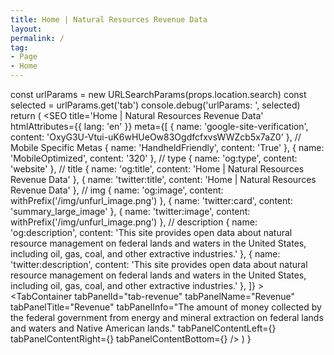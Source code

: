 ```yaml
---
title: Home | Natural Resources Revenue Data
layout: 
permalink: /
tag:
- Page
- Home
---
```





  const urlParams = new URLSearchParams(props.location.search)
  const selected = urlParams.get('tab')
  console.debug('urlParams: ', selected)
  return (
    <Fragment>
      <SEO
        title='Home | Natural Resources Revenue Data'
        htmlAttributes={{ lang: 'en' }}
        meta={[
          { name: 'google-site-verification', content: 'OxyG3U-Vtui-uK6wHUeOw83OgdfcfxvsWWZcb5x7aZ0' },
          // Mobile Specific Metas
          { name: 'HandheldFriendly', content: 'True' },
          { name: 'MobileOptimized', content: '320' },
          // type
          { name: 'og:type', content: 'website' },
          // title
          { name: 'og:title', content: 'Home | Natural Resources Revenue Data' },
          { name: 'twitter:title', content: 'Home | Natural Resources Revenue Data' },
          // img
          { name: 'og:image', content: withPrefix('/img/unfurl_image.png') },
          { name: 'twitter:card', content: 'summary_large_image' },
          { name: 'twitter:image', content: withPrefix('/img/unfurl_image.png') },
          // description
          { name: 'og:description', content: 'This site provides open data about natural resource management on federal lands and waters in the United States, including oil, gas, coal, and other extractive industries.' },
          { name: 'twitter:description', content: 'This site provides open data about natural resource management on federal lands and waters in the United States, including oil, gas, coal, and other extractive industries.' },
        ]}
      ></SEO>
      <HomeHero />
      <Tabordion selected={selected}>
        <Tab 
          tabId='tab-revenue' 
          tabName='Revenue' 
          tabIndex={0}>
          <TabContainer
            tabPanelId="tab-revenue"
            tabPanelName="Revenue"
            tabPanelTitle="Revenue"
            tabPanelInfo="The amount of money collected by the federal government from energy and mineral extraction on federal lands and waters and Native American lands."
            tabPanelContentLeft={<TotalRevenue />}
            tabPanelContentRight={<RevenueTrends />}
            tabPanelContentBottom={<ExploreRevenue />}
          />
        </Tab>
        <Tab 
          tabId='tab-disbursements' 
          tabName='Disbursements' 
          tabIndex={1}>
          <TabContainer
            tabPanelId="tab-disbursements"
            tabPanelName="Disbursements"
            tabPanelTitle="Disbursements"
            tabPanelInfo="The amount of money the federal government distributed to various funds, agencies, local governments, and Native Americans."
            tabPanelContentLeft="Content left..."
            tabPanelContentRight="Content right..."
            tabPanelContentBottom="Content bottom..."
          />
        </Tab>
        <Tab 
          tabId='tab-production' 
          tabName='Production' 
          tabIndex={2}>
          <TabContainer
            tabPanelId="tab-production"
            tabPanelName="Production"
            tabPanelTitle="Production"
            tabPanelInfo="The volume of major commodities extracted on federal lands and waters and Native American lands."
            tabPanelContentLeft="Content left..."
            tabPanelContentRight="Content right..."
            tabPanelContentBottom="Content bottom..."
          />
        </Tab>
      </Tabordion>
      <WhatsNew />
    </Fragment>
  )
}

